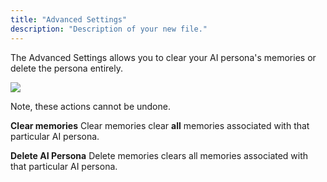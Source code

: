 ```yaml
---
title: "Advanced Settings"
description: "Description of your new file."
---
```


The Advanced Settings allows you to clear your AI persona's memories or delete the persona entirely.

![](image.png)

Note, these actions cannot be undone.


**Clear memories**
Clear memories clear **all** memories associated with that particular AI persona.



**Delete AI Persona**
Delete memories clears all memories associated with that particular AI persona.



​